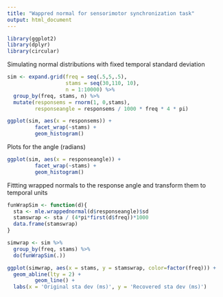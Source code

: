```yaml
---
title: "Wappred normal for sensorimotor synchronization task"
output: html_document
---
```


```r
library(ggplot2)
library(dplyr)
library(circular)
```

Simulating normal distributions with fixed temporal standard deviation
```r
sim <- expand.grid(freq = seq(.5,5,.5), 
                   stams = seq(30,110, 10),
                   n = 1:10000) %>% 
  group_by(freq, stams, n) %>% 
  mutate(responsems = rnorm(1, 0,stams), 
         responseangle = responsems / 1000 * freq * 4 * pi)

ggplot(sim, aes(x = responsems)) + 
         facet_wrap(~stams) +
         geom_histogram()
```

Plots for the angle (radians)
```r
ggplot(sim, aes(x = responseangle)) + 
         facet_wrap(~stams) +
         geom_histogram()
```

Fittting wrapped normals to the response angle and transform them to temporal units
```r
funWrapSim <- function(d){
  sta <- mle.wrappednormal(d$responseangle)$sd
  stamswrap <- sta / (4*pi*first(d$freq))*1000 
  data.frame(stamswrap)
}

simwrap <- sim %>% 
  group_by(freq, stams) %>%
  do(funWrapSim(.))

ggplot(simwrap, aes(x = stams, y = stamswrap, color=factor(freq))) +
  geom_abline(lty = 2) +
         geom_line() +
  labs(x = 'Original sta dev (ms)', y = 'Recovered sta dev (ms)')

```


